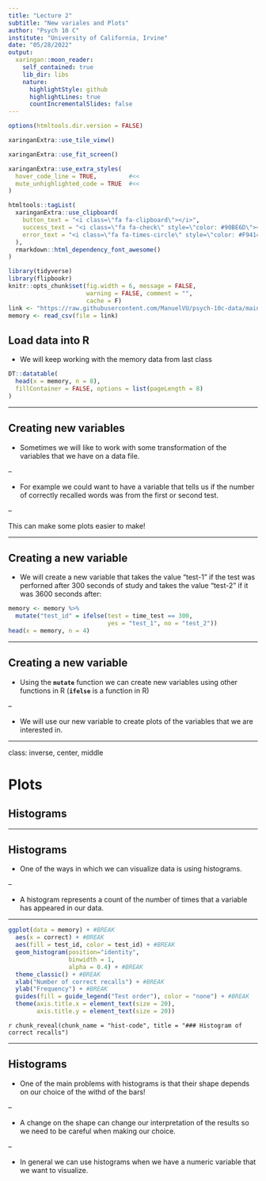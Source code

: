 ```yaml
---
title: "Lecture 2"
subtitle: "New variales and Plots"
author: "Psych 10 C"
institute: "University of California, Irvine"
date: "05/28/2022"
output:
  xaringan::moon_reader:
    self_contained: true
    lib_dir: libs
    nature:
      highlightStyle: github
      highlightLines: true
      countIncrementalSlides: false
---
```


```r
options(htmltools.dir.version = FALSE)
```

```r
xaringanExtra::use_tile_view()

xaringanExtra::use_fit_screen()

xaringanExtra::use_extra_styles(
  hover_code_line = TRUE,         #<<
  mute_unhighlighted_code = TRUE  #<<
)

htmltools::tagList(
  xaringanExtra::use_clipboard(
    button_text = "<i class=\"fa fa-clipboard\"></i>",
    success_text = "<i class=\"fa fa-check\" style=\"color: #90BE6D\"></i>",
    error_text = "<i class=\"fa fa-times-circle\" style=\"color: #F94144\"></i>"
  ),
  rmarkdown::html_dependency_font_awesome()
)
```

```r
library(tidyverse)
library(flipbookr)
knitr::opts_chunk$set(fig.width = 6, message = FALSE, 
                      warning = FALSE, comment = "", 
                      cache = F)
link <- "https://raw.githubusercontent.com/ManuelVU/psych-10c-data/main/example.csv"
memory <- read_csv(file = link)
```

## Load data into R

- We will keep working with the memory data from last class

```r
DT::datatable(
  head(x = memory, n = 8),
  fillContainer = FALSE, options = list(pageLength = 8)
)
```

---

## Creating new variables

- Sometimes we will like to work with some transformation of the variables
that we have on a data file. 

--

- For example we could want to have a variable that tells us if the number 
of correctly recalled words was from the first or second test.

--

This can make some plots easier to make!

---

## Creating a new variable

- We will create a new variable that takes the value "test-1" if the test was 
perforned after 300 seconds of study and takes the value "test-2" if it was 
3600 seconds after:

```r
memory <- memory %>% 
  mutate("test_id" = ifelse(test = time_test == 300, 
                            yes = "test_1", no = "test_2"))
head(x = memory, n = 4)
```

---

## Creating a new variable

- Using the **`mutate`** function we can create new variables using other functions 
in R (**`ifelse`** is a function in R)

--

- We will use our new variable to create plots of the variables that we are 
interested in.

---

class: inverse, center, middle

# Plots

## Histograms

---

## Histograms

- One of the ways in which we can visualize data is using histograms.

--

- A histogram represents a count of the number of times that a variable has 
appeared in our data.

---

```r
ggplot(data = memory) + #BREAK
  aes(x = correct) + #BREAK
  aes(fill = test_id, color = test_id) + #BREAK
  geom_histogram(position="identity", 
                 binwidth = 1,  
                 alpha = 0.4) + #BREAK
  theme_classic() + #BREAK
  xlab("Number of correct recalls") + #BREAK
  ylab("Frequency") + #BREAK
  guides(fill = guide_legend("Test order"), color = "none") + #BREAK
  theme(axis.title.x = element_text(size = 20),
        axis.title.y = element_text(size = 20))
```

`r chunk_reveal(chunk_name = "hist-code", title = "### Histogram of correct recalls")`

---

## Histograms

- One of the main problems with histograms is that their shape depends on our
choice of the withd of the bars!

--

- A change on the shape can change our interpretation of the results so we need 
to be careful when making our choice.

--

- In general we can use histograms when we have a numeric variable that we want 
to visualize.